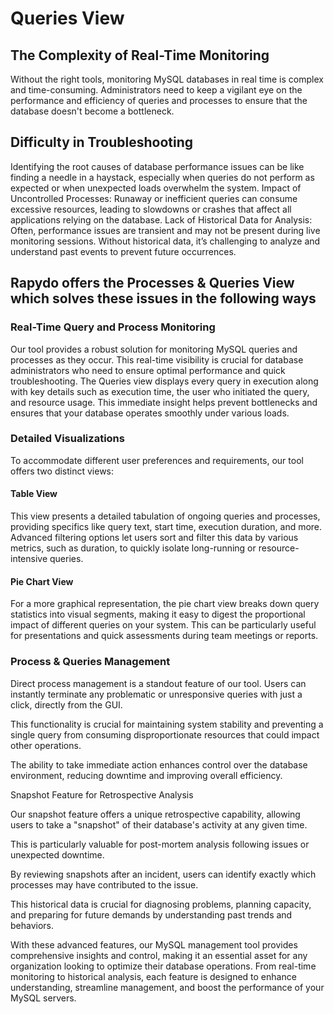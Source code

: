 # Queries View


## The Complexity of Real-Time Monitoring 
Without the right tools, monitoring MySQL databases in real time is complex and time-consuming. 
Administrators need to keep a vigilant eye on the performance and efficiency of queries and processes to ensure that the database doesn't become a bottleneck.

## Difficulty in Troubleshooting 
Identifying the root causes of database performance issues can be like finding a needle in a haystack, especially when queries do not perform as expected or when unexpected loads overwhelm the system.
Impact of Uncontrolled Processes: Runaway or inefficient queries can consume excessive resources, leading to slowdowns or crashes that affect all applications relying on the database.
Lack of Historical Data for Analysis: Often, performance issues are transient and may not be present during live monitoring sessions. Without historical data, it’s challenging to analyze and understand past events to prevent future occurrences.

## Rapydo offers the Processes & Queries View which solves these issues in the following ways

### Real-Time Query and Process Monitoring
Our tool provides a robust solution for monitoring MySQL queries and processes as they occur.
This real-time visibility is crucial for database administrators who need to ensure optimal performance and quick troubleshooting.
The Queries view displays every query in execution along with key details such as execution time, the user who initiated the query, and resource usage.
This immediate insight helps prevent bottlenecks and ensures that your database operates smoothly under various loads.

### Detailed Visualizations
To accommodate different user preferences and requirements, our tool offers two distinct views:

#### Table View
This view presents a detailed tabulation of ongoing queries and processes, providing specifics like query text, start time, execution duration, and more.
Advanced filtering options let users sort and filter this data by various metrics, such as duration, to quickly isolate long-running or resource-intensive queries.

#### Pie Chart View
For a more graphical representation, the pie chart view breaks down query statistics into visual segments, making it easy to digest the proportional impact of different queries on your system.
This can be particularly useful for presentations and quick assessments during team meetings or reports.


### Process & Queries Management


Direct process management is a standout feature of our tool. Users can instantly terminate any problematic or unresponsive queries with just a click, directly from the GUI.

This functionality is crucial for maintaining system stability and preventing a single query from consuming disproportionate resources that could impact other operations.

The ability to take immediate action enhances control over the database environment, reducing downtime and improving overall efficiency.
‍

Snapshot Feature for Retrospective Analysis


Our snapshot feature offers a unique retrospective capability, allowing users to take a "snapshot" of their database's activity at any given time.

This is particularly valuable for post-mortem analysis following issues or unexpected downtime.

By reviewing snapshots after an incident, users can identify exactly which processes may have contributed to the issue.

This historical data is crucial for diagnosing problems, planning capacity, and preparing for future demands by understanding past trends and behaviors.
‍

With these advanced features, our MySQL management tool provides comprehensive insights and control, making it an essential asset for any organization looking to optimize their database operations.
From real-time monitoring to historical analysis, each feature is designed to enhance understanding, streamline management, and boost the performance of your MySQL servers.